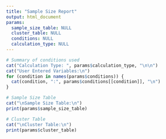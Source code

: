 ```yaml
---
title: "Sample Size Report"
output: html_document
params:
  sample_size_table: NULL
  cluster_table: NULL
  conditions: NULL
  calculation_type: NULL
---
```


```r
# Summary of conditions used
cat("Calculation Type: ", params$calculation_type, "\n\n")
cat("User Entered Variables:\n")
for (condition in names(params$conditions)) {
  cat(condition, ":", params$conditions[[condition]], "\n")
}

# Sample Size Table
cat("\nSample Size Table:\n")
print(params$sample_size_table)

# Cluster Table
cat("\nCluster Table:\n")
print(params$cluster_table)
```

